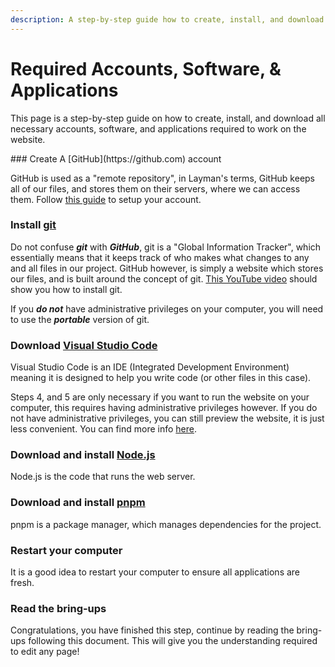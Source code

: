 ```yaml
---
description: A step-by-step guide how to create, install, and download all necessary accounts, software, and applications required to work on the website.
---
```



# Required Accounts, Software, & Applications

This page is a step-by-step guide on how to create, install, and download all necessary accounts, software, and applications required to work on the website.

<Steps>
### Create A [GitHub](https://github.com) account

GitHub is used as a "remote repository", in Layman's terms, GitHub keeps all of our files, and stores them on their servers, where we can access them.
Follow [this guide](https://docs.github.com/en/get-started/start-your-journey/creating-an-account-on-github) to setup your account.

### Install [git](https://git-scm.com/downloads)

Do not confuse ***git*** with ***GitHub***, git is a "Global Information Tracker", which essentially means that it keeps track of who makes what changes to any and all files in our project. GitHub however, is simply a website which stores our files, and is built around the concept of git.
[This YouTube video](https://youtu.be/lt9oDAvpG4I?t=47&si=M7gvBus8g-FXsEFT) should show you how to install git.

<Callout type="info">If you ***do not*** have administrative privileges on your computer, you will need to use the ***portable*** version of git.</Callout>

### Download [Visual Studio Code](https://code.visualstudio.com/)

Visual Studio Code is an IDE (Integrated Development Environment) meaning it is designed to help you write code (or other files in this case).

<Callout type="info">Steps 4, and 5 are only necessary if you want to run the website on your computer, this requires having administrative privileges however. If you do not have administrative privileges, you can still preview the website, it is just less convenient. You can find more info [here](##7-creating-a-pull-request--previewing-your-changes).</Callout>

### Download and install [Node.js](https://nodejs.org/en)

Node.js is the code that runs the web server.

### Download and install [pnpm](https://pnpm.io/installation)

pnpm is a package manager, which manages dependencies for the project.

### Restart your computer

It is a good idea to restart your computer to ensure all applications are fresh.

### Read the bring-ups

Congratulations, you have finished this step, continue by reading the bring-ups following this document.
This will give you the understanding required to edit any page!

</Steps>